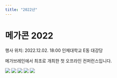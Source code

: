 ```yaml
---
title: "2022년"
---
```

# 메가콘 2022
행사 위치: 2022.12.02. 18:00 인제대학교 E동 대강당

메가브레인에서 최초로 개최한 첫 오프라인 컨퍼런스입니다.

![](./static/2022/megacon2022-1.jpg)
![](./static/2022/megacon2022-2.jpg)
![](./static/2022/megacon2022-3.jpg)
![](./static/2022/megacon2022-4.jpg)
![](./static/2022/megacon2022-5.jpg)
